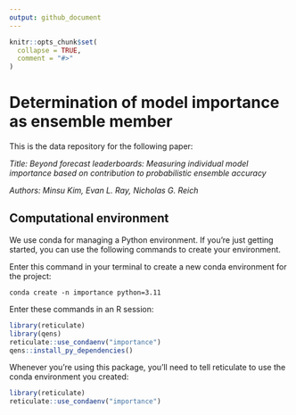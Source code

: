 ```yaml
---
output: github_document
---
```


<!-- README.md is generated from README.Rmd. Please edit that file -->

```r
knitr::opts_chunk$set(
  collapse = TRUE,
  comment = "#>"
)
```

# Determination of model importance as ensemble member

<!-- badges: start -->
<!-- badges: end -->

This is the data repository for the following paper:

*Title: Beyond forecast leaderboards: Measuring individual model importance based on contribution to probabilistic ensemble accuracy*

*Authors: Minsu Kim, Evan L. Ray, Nicholas G. Reich*

## Computational environment

We use conda for managing a Python environment. If you're just getting started, you can use the following commands to create your environment.

Enter this command in your terminal to create a new conda environment for the project:

```
conda create -n importance python=3.11
```

Enter these commands in an R session:
```r
library(reticulate)
library(qens)
reticulate::use_condaenv("importance")
qens::install_py_dependencies()
```

Whenever you're using this package, you'll need to tell reticulate to use the conda environment you created:
```r
library(reticulate)
reticulate::use_condaenv("importance")
```
